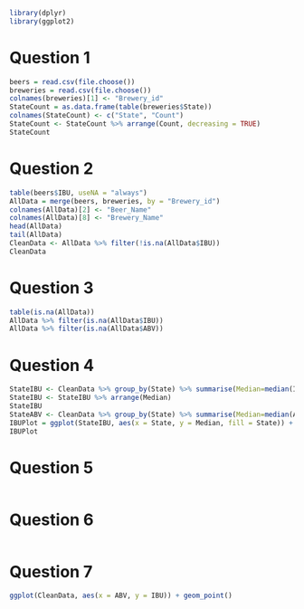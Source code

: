 ```r
library(dplyr)
library(ggplot2)
```

# Question 1
```r
beers = read.csv(file.choose())
breweries = read.csv(file.choose())
colnames(breweries)[1] <- "Brewery_id"
StateCount = as.data.frame(table(breweries$State))
colnames(StateCount) <- c("State", "Count")
StateCount <- StateCount %>% arrange(Count, decreasing = TRUE)
StateCount
```

# Question 2
```r
table(beers$IBU, useNA = "always")
AllData = merge(beers, breweries, by = "Brewery_id")
colnames(AllData)[2] <- "Beer_Name"
colnames(AllData)[8] <- "Brewery_Name"
head(AllData)
tail(AllData)
CleanData <- AllData %>% filter(!is.na(AllData$IBU))
CleanData
```

# Question 3
```r
table(is.na(AllData))
AllData %>% filter(is.na(AllData$IBU))
AllData %>% filter(is.na(AllData$ABV))
```

# Question 4
```r
StateIBU <- CleanData %>% group_by(State) %>% summarise(Median=median(IBU))
StateIBU <- StateIBU %>% arrange(Median)
StateIBU
StateABV <- CleanData %>% group_by(State) %>% summarise(Median=median(ABV))
IBUPlot = ggplot(StateIBU, aes(x = State, y = Median, fill = State)) + geom_bar(stat = "identity") + coord_flip()
IBUPlot
```

# Question 5
```r

```

# Question 6
```r

```

# Question 7
```r
ggplot(CleanData, aes(x = ABV, y = IBU)) + geom_point()
```

